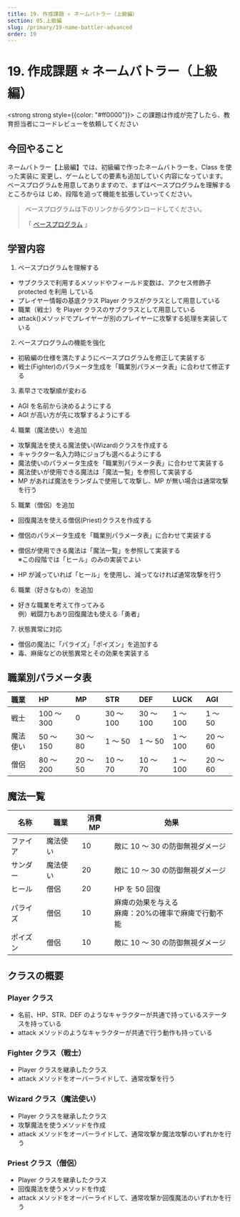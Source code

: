 ```yaml
---
title: 19. 作成課題 ⭐ ネームバトラー（上級編）
section: 05.上級編
slug: /primary/19-name-battler-advanced
order: 19
---
```


# 19. 作成課題 ⭐ ネームバトラー（上級編）

<strong strong style={{color: "#ff0000"}}>
  この課題は作成が完了したら、教育担当者にコードレビューを依頼してください
</strong>

## 今回やること

ネームバトラー【上級編】では、初級編で作ったネームバトラーを、Class を使った実装に
変更し、ゲームとしての要素も追加していく内容になっています。
ベースプログラムを用意してありますので、まずはベースプログラムを理解するところからは
じめ、段階を追って機能を拡張していってください。

<blockquote>
  ベースプログラムは下のリンクからダウンロードしてください。

  「 [ベースプログラム](https://github.com/fs5013-furi-sutao/java-bootcamp-answers/blob/main/05.advanced/19.name-battler-advanced) 」
</blockquote>

## 学習内容

1. ベースプログラムを理解する

- サブクラスで利用するメソッドやフィールド変数は、アクセス修飾子 protected を利用
  している
- プレイヤー情報の基底クラス Player クラスがクラスとして用意している
- 職業（戦士）を Player クラスのサブクラスとして用意している
- attack()メソッドでプレイヤーが別のプレイヤーに攻撃する処理を実装している

2. ベースプログラムの機能を強化

- 初級編の仕様を満たすようにベースプログラムを修正して実装する
- 戦士(Fighter)のパラメータ生成を「職業別パラメータ表」に合わせて修正する

3. 素早さで攻撃順が変わる

- AGI を名前から決めるようにする
- AGI が高い方が先に攻撃するようにする

4. 職業（魔法使い）を追加

- 攻撃魔法を使える魔法使い(Wizard)クラスを作成する
- キャラクター名入力時にジョブも選べるようにする
- 魔法使いのパラメータ生成を「職業別パラメータ表」に合わせて実装する
- 魔法使いが使用できる魔法は「魔法一覧」を参照して実装する
- MP があれば魔法をランダムで使用して攻撃し、MP が無い場合は通常攻撃を行う

5. 職業（僧侶）を追加

- 回復魔法を使える僧侶(Priest)クラスを作成する
- 僧侶のパラメータ生成を「職業別パラメータ表」に合わせて実装する
- 僧侶が使用できる魔法は「魔法一覧」を参照して実装する  
  ※この段階では「ヒール」のみの実装でよい

- HP が減っていれば「ヒール」を使用し、減ってなければ通常攻撃を行う

6. 職業（好きなもの）を追加

- 好きな職業を考えて作ってみる  
  例）戦闘力もあり回復魔法も使える「勇者」
  
7. 状態異常に対応

- 僧侶の魔法に「パライズ」「ポイズン」を追加する
- 毒、麻痺などの状態異常とその効果を実装する

## 職業別パラメータ表

| 職業     | HP         | MP       | STR       | DEF       | LUCK     | AGI      |
| :------- | :--------- | :------- | :-------- | :-------- | :------- | :------- |
| 戦士     | 100 ～ 300 | 0        | 30 ～ 100 | 30 ～ 100 | 1 ～ 100 | 1 ～ 50  |
| 魔法使い | 50 ～ 150  | 30 ～ 80 | 1 ～ 50   | 1 ～ 50   | 1 ～ 100 | 20 ～ 60 |
| 僧侶     | 80 ～ 200  | 20 ～ 50 | 10 ～ 70  | 10 ～ 70  | 1 ～ 100 | 20 ～ 60 |

## 魔法一覧

| 名称    | 職業      | 消費MP | 効果                           |
| ------- | -------- | ------ | ----------------------------- | 
| ファイア | 魔法使い |  10    | 敵に 10 ～ 30 の防御無視ダメージ |
| サンダー | 魔法使い |  20    | 敵に 10 ～ 30 の防御無視ダメージ |
| ヒール   | 僧侶     |  20    | HP を 50 回復                  |
| パライズ | 僧侶     |  10    | 麻痺の効果を与える <br /> 麻痺：20%の確率で麻痺で行動不能 |
| ポイズン | 僧侶     |  10    | 敵に 10 ～ 30 の防御無視ダメージ |

## クラスの概要

### Player クラス

- 名前、HP、STR、DEF のようなキャラクターが共通で持っているステータスを持っている
- attack メソッドのようなキャラクターが共通で行う動作も持っている

### Fighter クラス（戦士）

- Player クラスを継承したクラス
- attack メソッドをオーバーライドして、通常攻撃を行う

### Wizard クラス（魔法使い）

- Player クラスを継承したクラス
- 攻撃魔法を使うメソッドを作成
- attack メソッドをオーバーライドして、通常攻撃か魔法攻撃のいずれかを行う

### Priest クラス（僧侶）

- Player クラスを継承したクラス
- 回復魔法を使うメソッドを作成
- attack メソッドをオーバーライドして、通常攻撃か回復魔法のいずれかを行う
